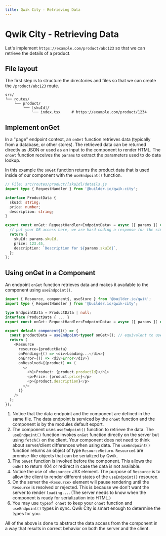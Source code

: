 ```yaml
---
title: Qwik City - Retrieving Data
---
```


# Qwik City - Retrieving Data

Let's implement `https://example.com/product/abc123` so that we can retrieve the details of a product.

## File layout

The first step is to structure the directories and files so that we can create the `/product/abc123` route.

```
src/
└── routes/
    └── product/
        └── [skuId]/
            └── index.tsx     # https://example.com/product/1234
```

## Implement onGet

In a "page" endpoint context, an `onGet` function retrieves data (typically from a database, or other stores). The retrieved data can be returned directly as JSON or used as an input to the component to render HTML. The `onGet` function receives the `params` to extract the parameters used to do data lookup.

In this example the `onGet` function returns the product data that is used inside of our component with the `useEndpoint()` function.

```typescript
// File: src/routes/product/[skuId]/details.js
import type { RequestHandler } from '@builder.io/qwik-city';

interface ProductData {
  skuId: string;
  price: number;
  description: string;
}

export const onGet: RequestHandler<EndpointData> = async ({ params }) => {
  // put your DB access here, we are hard coding a response for the simplicity
  return {
    skuId: params.skuId,
    price: 123.45,
    description: `Description for ${params.skuId}`,
  };
};
```

## Using onGet in a Component

An endpoint `onGet` function retrieves data and makes it available to the component using `useEndpoint()`.

```typescript
import { Resource, component$, useStore } from '@builder.io/qwik';
import type { RequestHandler } from '@builder.io/qwik-city';

type EndpointData = ProductData | null;
interface ProductData { ... }
export const onGet: RequestHandler<EndpointData> = async ({ params }) => { ... };

export default component$(() => {
  const productData = useEndpoint<typeof onGet>(); // equivalent to useEndpoint<EndpointData>
  return (
    <Resource
      resource={productData}
      onPending={() => <div>Loading...</div>}
      onError={() => <div>Error</div>}
      onResolved={(product) => (
        <>
          <h1>Product: {product.productId}</h1>
          <p>Price: {product.price}</p>
          <p>{product.description}</p>
        </>
      )}
    />
  );
});
```

1. Notice that the data endpoint and the component are defined in the same file. The data endpoint is serviced by the `onGet` function and the component is by the modules default export.
2. The component uses `useEndpoint()` function to retrieve the data. The `useEndpoint()` function invokes `onGet` function directly on the server but using `fetch()` on the client. Your component does not need to think about server/client differences when using data. The `useEndpoint()` function returns an object of type `ResourceReturn`. `Resource`s are promise-like objects that can be serialized by Qwik.
3. The `onGet` function is invoked before the component. This allows the `onGet` to return 404 or redirect in case the data is not available.
4. Notice the use of `<Resource>` JSX element. The purpose of `Resource` is to allow the client to render different states of the `useEndpoint()` resource.
5. On the server the `<Resource>` element will pause rendering until the `Resource` is resolved or rejected. This is because we don't want the server to render `loading...`. (The server needs to know when the component is ready for serialization into HTML.)
6. You may use `typeof onGet` to keep your `onGet` function and `useEndpoint()` types in sync. Qwik City is smart enough to determine the types for you.

All of the above is done to abstract the data access from the component in a way that results in correct behavior on both the server and the client.

